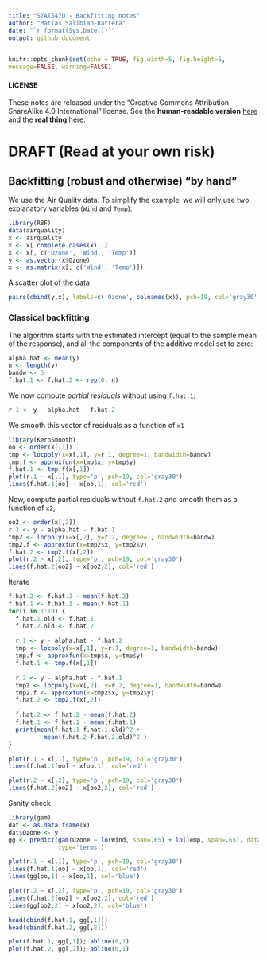 ```yaml
---
title: "STAT547O - Backfitting notes"
author: "Matias Salibian-Barrera"
date: "`r format(Sys.Date())`"
output: github_document
---
```

  
  ```r
knitr::opts_chunk$set(echo = TRUE, fig.width=5, fig.height=5, 
message=FALSE, warning=FALSE)
```

#### LICENSE
These notes are released under the 
"Creative Commons Attribution-ShareAlike 4.0 International" license. 
See the **human-readable version** [here](https://creativecommons.org/licenses/by-sa/4.0/)
and the **real thing** [here](https://creativecommons.org/licenses/by-sa/4.0/legalcode). 


# DRAFT (Read at your own risk)

## Backfitting (robust and otherwise) "by hand"

We use the Air Quality data.
To simplify the example, we will only use two explanatory variables
(`Wind` and `Temp`):
```r
library(RBF)
data(airquality)
x <- airquality
x <- x[ complete.cases(x), ]
x <- x[, c('Ozone', 'Wind', 'Temp')]
y <- as.vector(x$Ozone)
x <- as.matrix(x[, c('Wind', 'Temp')])
```
A scatter plot of the data
```r
pairs(cbind(y,x), labels=c('Ozone', colnames(x)), pch=19, col='gray30', cex=1.5)
```

### Classical backfitting

The algorithm starts with the estimated intercept (equal to the 
sample mean of the response), and all the components of the additive model
set to zero:
```r
alpha.hat <- mean(y)
n <- length(y)
bandw <- 5
f.hat.1 <- f.hat.2 <- rep(0, n)
```
We now compute *partial residuals* without using `f.hat.1`:
```r
r.1 <- y - alpha.hat - f.hat.2
```
We smooth this vector of residuals as a function of `x1`
```r
library(KernSmooth)
oo <- order(x[,1])
tmp <- locpoly(x=x[,1], y=r.1, degree=1, bandwidth=bandw)
tmp.f <- approxfun(x=tmp$x, y=tmp$y)
f.hat.1 <- tmp.f(x[,1])
plot(r.1 ~ x[,1], type='p', pch=19, col='gray30')
lines(f.hat.1[oo] ~ x[oo,1], col='red')
```

Now, compute partial residuals without `f.hat.2` and smooth them 
as a function of `x2`, 
```r
oo2 <- order(x[,2])
r.2 <- y - alpha.hat - f.hat.1
tmp2 <- locpoly(x=x[,2], y=r.2, degree=1, bandwidth=bandw)
tmp2.f <- approxfun(x=tmp2$x, y=tmp2$y)
f.hat.2 <- tmp2.f(x[,2])
plot(r.2 ~ x[,2], type='p', pch=19, col='gray30')
lines(f.hat.2[oo2] ~ x[oo2,2], col='red')
```
Iterate
```r
f.hat.2 <- f.hat.2 - mean(f.hat.2)
f.hat.1 <- f.hat.1 - mean(f.hat.1)
for(i in 1:10) {
  f.hat.1.old <- f.hat.1
  f.hat.2.old <- f.hat.2
  
  r.1 <- y - alpha.hat - f.hat.2
  tmp <- locpoly(x=x[,1], y=r.1, degree=1, bandwidth=bandw)
  tmp.f <- approxfun(x=tmp$x, y=tmp$y)
  f.hat.1 <- tmp.f(x[,1])
  
  r.2 <- y - alpha.hat - f.hat.1
  tmp2 <- locpoly(x=x[,2], y=r.2, degree=1, bandwidth=bandw)
  tmp2.f <- approxfun(x=tmp2$x, y=tmp2$y)
  f.hat.2 <- tmp2.f(x[,2])
  
  f.hat.2 <- f.hat.2 - mean(f.hat.2)
  f.hat.1 <- f.hat.1 - mean(f.hat.1)
  print(mean(f.hat.1-f.hat.1.old)^2 + 
          mean(f.hat.2-f.hat.2.old)^2 )
}

plot(r.1 ~ x[,1], type='p', pch=19, col='gray30')
lines(f.hat.1[oo] ~ x[oo,1], col='red')

plot(r.2 ~ x[,2], type='p', pch=19, col='gray30')
lines(f.hat.2[oo2] ~ x[oo2,2], col='red')
```

Sanity check
```r
library(gam)
dat <- as.data.frame(x)
dat$Ozone <- y
gg <- predict(gam(Ozone ~ lo(Wind, span=.65) + lo(Temp, span=.65), data=dat),
              type='terms')

plot(r.1 ~ x[,1], type='p', pch=19, col='gray30')
lines(f.hat.1[oo] ~ x[oo,1], col='red')
lines(gg[oo,1] ~ x[oo,1], col='blue')

plot(r.2 ~ x[,2], type='p', pch=19, col='gray30')
lines(f.hat.2[oo2] ~ x[oo2,2], col='red')
lines(gg[oo2,2] ~ x[oo2,2], col='blue')

head(cbind(f.hat.1, gg[,1]))
head(cbind(f.hat.2, gg[,2]))

plot(f.hat.1, gg[,1]); abline(0,1)
plot(f.hat.2, gg[,2]); abline(0,1)

```



